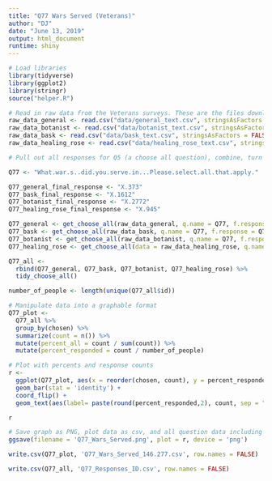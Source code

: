 ```yaml
---
title: "Q77 Wars Served (Veterans)"
author: "DJ"
date: "June 13, 2019"
output: html_document
runtime: shiny
---
```


```r
# Load libraries
library(tidyverse)
library(ggplot2)
library(stringr)
source("helper.R")
```

```r
# Read in raw data from the Veterans surveys. These are the files downloaded from survey monkey saved as a .csv
raw_data_general <- read.csv("data/general_text.csv", stringsAsFactors = FALSE)
raw_data_botanist <- read.csv("data/botanist_text.csv", stringsAsFactors = FALSE)
raw_data_bask <- read.csv("data/bask_text.csv", stringsAsFactors = FALSE)
raw_data_healing_rose <- read.csv("data/healing_rose_text.csv", stringsAsFactors = FALSE)
```

```r
# Pull out all responses for Q5 (a choose all question), combine, turn into a tidy data format for further processing then determine 'question n'

Q77 <- "What.war.s..did.you.serve.in...Please.select.all.that.apply."

Q77_general_final_response <- "X.373"
Q77_bask_final_response <- "X.1612"
Q77_botanist_final_response <- "X.2772"
Q77_healing_rose_final_response <- "X.945"

Q77_general <- get_choose_all(raw_data_general, q.name = Q77, f.response = Q77_general_final_response)
Q77_bask <- get_choose_all(raw_data_bask, q.name = Q77, f.response = Q77_bask_final_response)
Q77_botanist <- get_choose_all(raw_data_botanist, q.name = Q77, f.response = Q77_botanist_final_response)
Q77_healing_rose <- get_choose_all(data = raw_data_healing_rose, q.name = Q77, f.response = Q77_healing_rose_final_response)

Q77_all <- 
  rbind(Q77_general, Q77_bask, Q77_botanist, Q77_healing_rose) %>%
  tidy_choose_all()

number_of_people <- length(unique(Q77_all$id))
```

```r
# Manipulate data into a graphable format
Q77_plot <-
  Q77_all %>%
  group_by(chosen) %>%
  summarize(count = n()) %>%
  mutate(percent_all = count / sum(count)) %>%
  mutate(percent_responded = count / number_of_people)
```

```r
# Plot with percents and response counts
r <- 
  ggplot(Q77_plot, aes(x = reorder(chosen, count), y = percent_responded)) +
  geom_bar(stat = 'identity') +
  coord_flip() +
  geom_text(aes(label= paste(round(percent_responded,2), count, sep = "***")))

r
```

```r
# Save graph as PNG, plot data as csv, and all question data including response IDs as csv (save question n and N at end of plot file as "_x.x")
ggsave(filename = 'Q77_Wars_Served.png', plot = r, device = 'png')

write.csv(Q77_plot, 'Q77_Wars_Served_146.277.csv', row.names = FALSE)

write.csv(Q77_all, 'Q77_Responses_ID.csv', row.names = FALSE)
```
